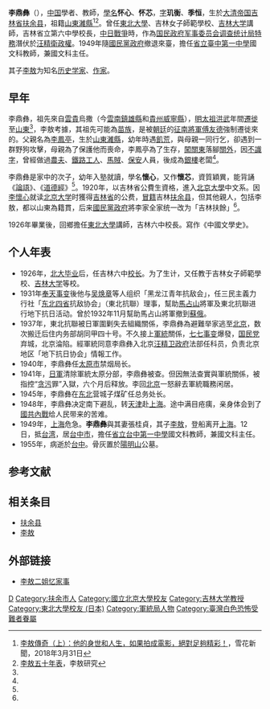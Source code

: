 '''李鼎彝'''（{{bd|1899年||1955年|catIdx=Li,李}}），[[中国|中国]]學者、教師，[[訓名|學名]]'''怀心'''、'''怀芯'''，[[表字|字]]'''玑衡'''、'''季恒'''，生於[[大清帝国|大清帝国]][[吉林省_(清)|吉林省]][[扶余县|扶余县]]，祖籍[[山東|山東]][[濰縣|濰縣]]<ref name=傳奇>[https://www.xuehua.us/2018/03/31/%E6%9D%8E%E6%95%96%E4%BC%A0%E5%A5%87%EF%BC%88%E4%B8%8A%EF%BC%89%EF%BC%9A%E4%BB%96%E7%9A%84%E8%BA%AB%E4%B8%96%E5%92%8C%E4%BA%BA%E7%94%9F%EF%BC%8C%E5%A6%82%E6%9E%9C%E6%8B%8D%E6%88%90%E7%94%B5%E5%BD%B1/zh-tw/ 李敖傳奇（上）：他的身世和人生，如果拍成電影，絕對足夠精彩！ ]，雪花新聞，2018年3月31日</ref>{{来源可靠？|date=2021年10月|reason=雪花新闻为内容农场}}<ref name=五十>[http://leeao.com.cn/forfashion/leeao/zizuan/fifty.htm 李敖五十年表]，李敖研究</ref>。曾任[[東北大學|東北大學]]、吉林女子師範學校、[[吉林大学|吉林大学]]講師，吉林省立第六中學校長，[[中国抗日战争|中日戰爭]]時，作為[[国民政府军事委员会调查统计局|国民政府军事委员会调查统计局]][[特務|特務]]潛伏於[[汪精衛政權|汪精衛政權]]。1949年隨[[國民黨政府|國民黨政府]]撤退來臺，擔任[[國立臺中第一高級中學|省立臺中第一中學]]國文科教師，兼國文科主任。

其子[[李敖|李敖]]为知名[[历史学家|历史学家]]、[[作家|作家]]。

==早年==
李鼎彝，祖先來自[[雲貴|雲貴]]烏撒（今[[雲南|雲南]][[鎮雄縣|鎮雄縣]]和[[貴州|貴州]][[威寧縣|威寧縣]]），[[明太祖|明太祖]][[洪武|洪武]]年間[[遷徙|遷徙]]至[[山東|山東]]<ref name=五十/>，李敖考據，其祖先可能為[[苗族|苗族]]，是被[[朝廷|朝廷]]的[[征南將軍|征南將軍]][[傅友德|傅友德]]強制遷徙來的。父親名為[[李鳳亭|李鳳亭]]，生於[[山東|山東]][[濰縣|濰縣]]，幼年時遇[[飢荒|飢荒]]，與母親一同行乞，卻遇到一群野狗攻擊，母親為了保護他而喪命，李鳳亭為了生存，[[闖關東|闖關東]]落腳[[關外|關外]]，因[[不識字|不識字]]，曾經做過[[農夫|農夫]]、[[鐵路|鐵路]][[工人|工人]]、[[馬賊|馬賊]]、[[保安|保安]]人員，後成為[[銀樓|銀樓]]老闆<ref name=傳奇/>。

李鼎彝是家中的次子，幼年入塾就讀，學名'''懷心'''，又作'''懷芯'''，資質穎異，能背誦《[[論語|論語]]》、《[[道德經|道德經]]》<ref name=傳奇/>。1920年，以吉林省公費生資格，進入[[北京大學|北京大學]]中文系。因[[李懷心|李懷心]]就读[[北京大学|北京大学]]时獲得[[吉林省|吉林省]]的公费，[[冒籍|冒籍]]吉林[[扶余县|扶余县]]，但其他親人，包括李敖，都以山東為籍貫，后来[[國民黨政府|國民黨政府]]將李家全家统一改为「吉林扶餘」<ref name=五十/>。

1926年畢業後，回鄉擔任[[東北大學|東北大學]]講師，吉林六中校長。寫作《中國文學史》。

== 个人年表 ==
*1926年，[[北京大學|北大]][[毕业|毕业]]后，任吉林六中[[校长|校长]]。为了生计，又任教于吉林女子師範學校、[[吉林大学|吉林大学]]等校。
*1931年[[奉天事变|奉天事变]]後他与[[吴焕章|吴焕章]]等人组织「黑龙江青年抗敌会」，任三民主義力行社「[[东北四省|东北四省]]抗敌协会」（東北抗聯）理事，幫助[[馬占山|馬占山]]將軍及東北抗聯进行地下抗日活动。曾於1932年11月幫助馬占山將軍撤到[[蘇俄|蘇俄]]。
*1937年，東北抗聯被日軍圍剿失去組織關係，李鼎彝為避難举家逃至[[北京|北京]]，数次搬迁后住内务部胡同甲四十号。不久接上[[軍統|軍統]]關係，[[七七事变|七七事变]]爆發，[[国民党|国民党]]弃城，北京淪陷。經軍統同意李鼎彝入北京[[汪精卫政府|汪精卫政府]]法部任科员，负责北京地区「地下抗日协会」情報工作。
*1940年，李鼎彝任[[太原市|太原市]]禁烟局长。
*1941年，[[日軍|日軍]]清除軍統太原分部，李鼎彝被查。但因無法查實與軍統關係，被指控“[[贪污|贪污]]罪”入獄，六个月后释放。李回[[北京|北京]]一怒辭去軍統職務闲居。
*1945年，李鼎彝在[[中国东北地区|东北]]营城子煤矿任总务处长。
*1948年，李鼎彝决定南下避乱，转[[天津|天津]]赴[[上海|上海]]。途中满目疮痍，亲身体会到了[[國共內戰|國共內戰]]给人民带来的苦难。
*1949年，[[上海|上海]]危急。'''李鼎彝'''與其妻張桂貞，其子[[李敖|李敖]]，登船离开[[上海|上海]]。12日，抵[[台湾|台湾]]，居[[台中市|台中市]]，擔任[[國立臺中第一高級中學|省立台中第一中學]]國文科教師，兼國文科主任。
*1955年，病逝於[[台中|台中]]。骨灰置於[[陽明山|陽明山]]公墓。

== 参考文献 ==
{{Reflist}}

==相关条目==
*[[扶余县|扶余县]]
*[[李敖|李敖]]

== 外部链接 ==
*[http://shszx.eastday.com/node2/node4810/node4851/node4864/userobject1ai36224.html 李敖二姐忆家事]
{{李敖家系}}
{{authority control}}
{{DEFAULTSORT:Li李}}
[[Category:李姓|D]]
[[Category:扶余市人|Category:扶余市人]]
[[Category:國立北京大學校友|Category:國立北京大學校友]]
[[Category:吉林大学教授|Category:吉林大学教授]]
[[Category:東北大學校友_(日本)|Category:東北大學校友 (日本)]]
[[Category:軍統局人物|Category:軍統局人物]]
[[Category:臺灣白色恐怖受難者眷屬|Category:臺灣白色恐怖受難者眷屬]]